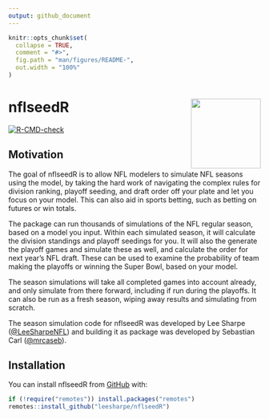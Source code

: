 ```yaml
---
output: github_document
---
```


<!-- README.md is generated from README.Rmd. Please edit that file -->

```r
knitr::opts_chunk$set(
  collapse = TRUE,
  comment = "#>",
  fig.path = "man/figures/README-",
  out.width = "100%"
)
```

# nflseedR <img src='man/figures/logo.png' align="right" height="139" />

<!-- badges: start -->
[![R-CMD-check](https://github.com/leesharpe/nflseedR/workflows/R-CMD-check/badge.svg)](https://github.com/leesharpe/nflseedR/actions)
<!-- badges: end -->

## Motivation

The goal of nflseedR is to allow NFL modelers to simulate NFL seasons using
the model, by taking the hard work of navigating the complex rules for 
division ranking, playoff seeding, and draft order off your plate and let you
focus on your model. This can also aid in sports betting, such as betting
on futures or win totals.

The package can run thousands of simulations of the NFL regular season, based
on a model you input. Within each simulated season, it will calculate the division
standings and playoff seedings for you. It will also the generate the playoff games
and simulate these as well, and calculate the order for next year's NFL draft. These
can be used to examine the probability of team making the playoffs or winning the
Super Bowl, based on your model.

The season simulations will take all completed games into account already, and only
simulate from there forward, including if run during the playoffs. It can also be run
as a fresh season, wiping away results and simulating from scratch.

The season simulation code for nflseedR was developed by Lee Sharpe
([@LeeSharpeNFL](https://twitter.com/leesharpenfl)) and building it as package was 
developed by Sebastian Carl ([@mrcaseb](https://twitter.com/mrcaseb)).

## Installation

<!-- You can install the released version of nflseedR from [CRAN](https://CRAN.R-project.org) with: -->

<!-- ``` r -->
<!-- install.packages("nflseedR") -->
<!-- ``` -->

You can install nflseedR from [GitHub](https://github.com/) with:

``` r
if (!require("remotes")) install.packages("remotes")
remotes::install_github("leesharpe/nflseedR")
```
